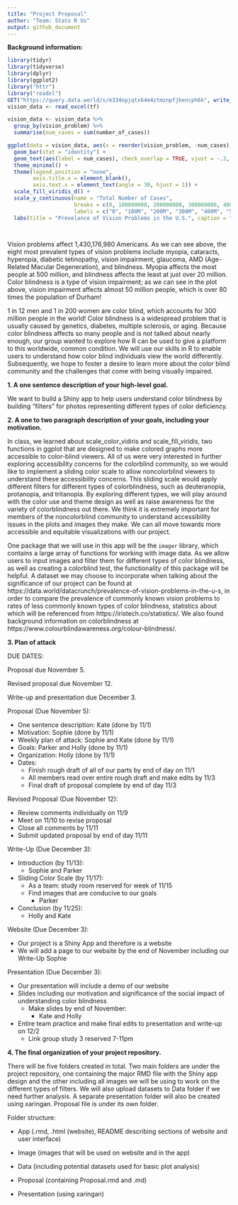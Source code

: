 ```yaml
---
title: "Project Proposal"
author: "Team: Stats R Us"
output: github_document
---
```


**Background information:**

```r
library(tidyr)
library(tidyverse)
library(dplyr)
library(ggplot2)
library("httr")
library("readxl")
GET("https://query.data.world/s/m334npjqtx64m4ztmznpfjbencph6k", write_disk(tf <- tempfile(fileext = ".xlsx")))
vision_data <- read_excel(tf)
```

```r
vision_data <- vision_data %>%
  group_by(vision_problem) %>%
  summarise(num_cases = sum(number_of_cases))
```

```r
ggplot(data = vision_data, aes(x = reorder(vision_problem, -num_cases), y = num_cases, fill = vision_problem)) +
  geom_bar(stat = "identity") +
  geom_text(aes(label = num_cases), check_overlap = TRUE, vjust = -.3, size = 3) +
  theme_minimal() +
  theme(legend.position = "none",
        axis.title.x = element_blank(),
        axis.text.x = element_text(angle = 30, hjust = 1)) +
  scale_fill_viridis_d() +
  scale_y_continuous(name = "Total Number of Cases",
                     breaks = c(0, 100000000, 200000000, 300000000, 400000000, 500000000, 600000000),
                     labels = c("0", "100M", "200M", "300M", "400M", "500M", "600M")) +
  labs(title = "Prevelance of Vision Problems in the U.S.", caption = "Data sourced from data.world")

  
```
  
  Vision problems affect 1,430,176,980 Americans. As we can see above, the eight 
  most prevalent types of vision problems include myopia, cataracts, hyperopia, 
  diabetic tetinopathy, vision impairment, glaucoma, AMD (Age-Related Macular 
  Degeneration), and blindness. Myopia affects the most people at 500 million, 
  and blindness affects the least at just over 20 million. Color blindness is a 
  type of vision impairment; as we can see in the plot above, vision impairment 
  affects almost 50 million people, which is over 80 times the population of 
  Durham! 

  1 in 12 men and 1 in 200 women are color blind, which accounts for 300 million 
  people in the world! Color blindness is a widespread problem that is usually 
  caused by genetics, diabetes, multiple sclerosis, or aging. Because color 
  blindness affects so many people and is not talked about nearly enough, our
  group wanted to explore how R can be used to give a platform to this 
  worldwide, common condition. We will use our skills in R to enable users to 
  understand how color blind individuals view the world differently. 
  Subsequently, we hope to foster a desire to learn more about the color blind 
  community and the challenges that come with being visually impaired. 


**1. A one sentence description of your high-level goal.**

We want to build a Shiny app to help users understand color blindness by 
building “filters” for photos representing different types of color deficiency. 

**2. A one to two paragraph description of your goals, including your motivation.**

In class, we learned about scale_color_vidiris and scale_fill_viridis, two 
functions in ggplot that are designed to make colored graphs more accessible 
to color-blind viewers. All of us were very interested in further exploring 
accessibility concerns for the colorblind community, so we would like to 
implement a sliding color scale to allow noncolorblind viewers to understand 
these accessibility concerns. This sliding scale would apply different filters for different types of colorblindness, such as deuteranopia, protanopia, and 
tritanopia. By exploring different types, we will play around with the color 
use and theme design as well as raise awareness for the variety of 
colorblindness out there. We think it is extremely important for members of the noncolorblind community to understand accessibility issues in the plots and images they make. We can all move towards more accessible and equitable 
visualizations with our project.

One package that we will use in this app will be the `imager` library, which 
contains a large array of functions for working with image data. As we allow 
users to input images and filter them for different types of color blindness, 
as well as creating a colorblind test, the functionality of this package will 
be helpful. A dataset we may choose to incorporate when talking about the 
significance of our project can be found at 
https://data.world/datacrunch/prevalence-of-vision-problems-in-the-u-s, 
in order to compare the prevalence of commonly known vision problems to rates 
of less commonly known types of color blindness, statistics about which will 
be referenced from https://iristech.co/statistics/. We also found background information on colorblindness at https://www.colourblindawareness.org/colour-blindness/. 


**3. Plan of attack**

DUE DATES:

Proposal due November 5.

Revised proposal due November 12.

Write-up and presentation due December 3.


Proposal (Due November 5):

- One sentence description: Kate (done by 11/1)
- Motivation: Sophie (done by 11/1)
- Weekly plan of attack: Sophie and Kate (done by 11/1)
- Goals: Parker and Holly (done by 11/1)
- Organization: Holly (done by 11/1)
- Dates: 
  - Finish rough draft of all of our parts by end of day on 11/1
  - All members read over entire rough draft and make edits by 11/3
  - Final draft of proposal complete by end of day 11/3


Revised Proposal (Due November 12):

- Review comments individually on 11/9
- Meet on 11/10 to revise proposal
- Close all comments by 11/11
- Submit updated proposal by end of day 11/11


Write-Up (Due December 3):

- Introduction (by 11/13):
  - Sophie and Parker
- Sliding Color Scale (by 11/17):
  - As a team: study room reserved for week of 11/15
  - Find images that are conducive to our goals
    - Parker
- Conclusion (by 11/25):
  - Holly and Kate


Website (Due December 3): 

- Our project is a Shiny App and therefore is a website
- We will add a page to our website by the end of November including our Write-Up
Sophie


Presentation (Due December 3):

- Our presentation will include a demo of our website 
- Slides including our motivation and significance of the social impact of understanding color blindness
  - Make slides by end of November: 
    - Kate and Holly
- Entire team practice and make final edits to presentation and write-up on 12/2 
  - Link group study 3 reserved 7-11pm


**4. The final organization of your project repository.** 

There will be five folders created in total. Two main folders are under the project repository, one containing the major RMD file with the Shiny app design and the other including all images we will be using to work on the different types of filters. We will also upload datasets to Data folder if we need further analysis. A separate presentation folder will also be created using xaringan. Proposal file is under its own folder.

Folder structure: 

- App (.rmd, .html (website), README describing sections of website and user interface)

- Image (images that will be used on website and in the app)

- Data (including potential datasets used for basic plot analysis)

- Proposal (containing Proposal.rmd and .md)

- Presentation (using xaringan) 



